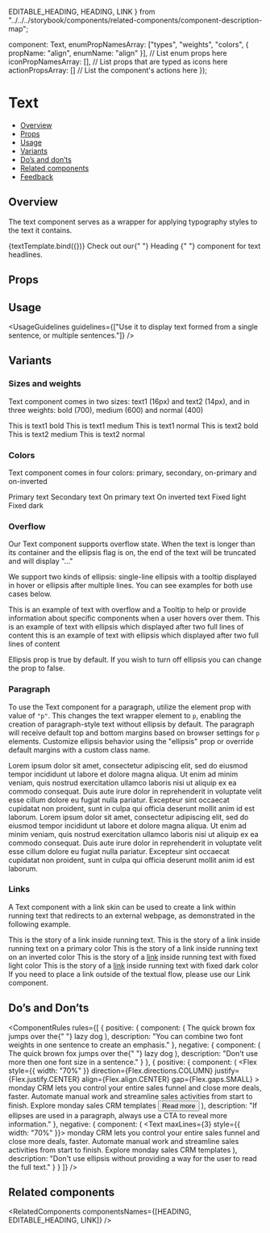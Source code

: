   EDITABLE_HEADING,
  HEADING,
  LINK
} from "../../../storybook/components/related-components/component-description-map";

  component: Text,
  enumPropNamesArray: ["types", "weights", "colors", { propName: "align", enumName: "align" }], // List enum props here
  iconPropNamesArray: [], // List props that are typed as icons here
  actionPropsArray: [] // List the component's actions here
});

<Meta title="Text/Text" component={Text} argTypes={metaSettings.argTypes} decorators={metaSettings.decorators} />

<!--- Component template -->


# Text

<!--- Component documentation -->

- [Overview](#overview)
- [Props](#props)
- [Usage](#usage)
- [Variants](#variants)
- [Do’s and don’ts](#dos-and-donts)
- [Related components](#related-components)
- [Feedback](#feedback)

## Overview

The text component serves as a wrapper for applying typography styles to the text it contains.

<Canvas>
  <Story name="Overview" args={{ children: "Hi, I'm a text!" }}>
    {textTemplate.bind({})}
  </Story>
</Canvas>

<Tip>
  Check out our{" "}
  <Link href="/?path=/docs/text-heading--overview" size={Link.sizes.SMALL} withoutSpacing>
    Heading
  </Link>{" "}
  component for text headlines.
</Tip>

## Props

<ArgsTable story="Overview" />

## Usage

<UsageGuidelines guidelines={["Use it to display text formed from a single sentence, or multiple sentences."]} />

## Variants

### Sizes and weights

Text component comes in two sizes: text1 (16px) and text2 (14px), and in three weights: bold (700), medium (600) and normal (400)

<Canvas>
  <Story name="Sizes and weights">
    <Flex
      gap={Flex.gaps.SMALL}
      direction={Flex.directions.COLUMN}
      justify={Flex.justify.START}
      align={Flex.align.START}
    >
      <Text type={Text.types.TEXT1} weight={Text.weights.BOLD}>
        This is text1 bold
      </Text>
      <Text type={Text.types.TEXT1} weight={Text.weights.MEDIUM}>
        This is text1 medium
      </Text>
      <Text type={Text.types.TEXT1} weight={Text.weights.NORMAL}>
        This is text1 normal
      </Text>
      <Text type={Text.types.TEXT2} weight={Text.weights.BOLD}>
        This is text2 bold
      </Text>
      <Text type={Text.types.TEXT2} weight={Text.weights.MEDIUM}>
        This is text2 medium
      </Text>
      <Text type={Text.types.TEXT2} weight={Text.weights.NORMAL}>
        This is text2 normal
      </Text>
    </Flex>
  </Story>
</Canvas>

### Colors

Text component comes in four colors: primary, secondary, on-primary and on-inverted

<Canvas>
  <Story name="Colors">
    <Flex direction={Flex.directions.COLUMN} align={Flex.align.START} gap={Flex.gaps.SMALL}>
      <Text color={Text.colors.PRIMARY}>Primary text</Text>
      <Text color={Text.colors.SECONDARY}>Secondary text</Text>
      <Text
        className={cx(styles.primaryBackground, styles.smallRectangle)}
        align={Text.align.CENTER}
        color={Text.colors.ON_PRIMARY}
      >
        On primary text
      </Text>
      <Text
        className={cx(styles.invertedBackground, styles.smallRectangle)}
        align={Text.align.CENTER}
        color={Text.colors.ON_INVERTED}
      >
        On inverted text
      </Text>
      <Text
        element="div"
        className={cx(styles.smallRectangle)}
        style={{ backgroundColor: "black" }}
        align={Text.align.CENTER}
        color={Text.colors.FIXED_LIGHT}
      >
        Fixed light
      </Text>
      <Text
        element="div"
        className={cx(styles.smallRectangle)}
        style={{ backgroundColor: "whitesmoke" }}
        align={Text.align.CENTER}
        color={Text.colors.FIXED_DARK}
      >
        Fixed dark
      </Text>
    </Flex>
  </Story>
</Canvas>

### Overflow

Our Text component supports overflow state.
When the text is longer than its container and the ellipsis flag is on, the end of the text will be truncated and will display "..."

We support two kinds of ellipsis: single-line ellipsis with a tooltip displayed in hover or ellipsis after multiple lines. You can see examples for both use cases below.

<Canvas>
  <Story name="Overflow" play={textOverflowSuite}>
    <Flex
      direction={Flex.directions.COLUMN}
      id={OVERFLOW_TEXT_CONTAINER_ID}
      justify={Flex.justify.START}
      align={Flex.align.INITIAL}
      gap={Flex.gaps.SMALL}
      style={{ width: "480px" }}
    >
      <Text
        ellipsis
        data-testid={ONE_LINE_ELLIPSIS_TEST_ID}
        /**for testing purposes**/
        tooltipProps={{
          containerSelector: `#${OVERFLOW_TEXT_CONTAINER_ID}`
        }}
      >
        This is an example of text with overflow and a Tooltip to help or provide information about specific components
        when a user hovers over them.
      </Text>
      <Text ellipsis maxLines={2}>
        This is an example of text with ellipsis which displayed after two full lines of content this is an example of
        text with ellipsis which displayed after two full lines of content
      </Text>
    </Flex>
  </Story>
</Canvas>

<Tip>Ellipsis prop is true by default. If you wish to turn off ellipsis you can change the prop to false.</Tip>

### Paragraph

To use the Text component for a paragraph, utilize the element prop with value of `"p"`.
This changes the text wrapper element to `p`, enabling the creation of paragraph-style text without ellipsis by default.
The paragraph will receive default top and bottom margins based on browser settings for `p` elements.
Customize ellipsis behavior using the "ellipsis" prop or override default margins with a custom class name.

<Canvas>
  <Story name="Paragraph">
    <Flex direction={Flex.directions.COLUMN}>
      <Text element="p">
        Lorem ipsum dolor sit amet, consectetur adipiscing elit, sed do eiusmod tempor incididunt ut labore et dolore
        magna aliqua. Ut enim ad minim veniam, quis nostrud exercitation ullamco laboris nisi ut aliquip ex ea commodo
        consequat. Duis aute irure dolor in reprehenderit in voluptate velit esse cillum dolore eu fugiat nulla
        pariatur. Excepteur sint occaecat cupidatat non proident, sunt in culpa qui officia deserunt mollit anim id est
        laborum.
      </Text>
      <Text element="p" ellipsis maxLines={3}>
        Lorem ipsum dolor sit amet, consectetur adipiscing elit, sed do eiusmod tempor incididunt ut labore et dolore
        magna aliqua. Ut enim ad minim veniam, quis nostrud exercitation ullamco laboris nisi ut aliquip ex ea commodo
        consequat. Duis aute irure dolor in reprehenderit in voluptate velit esse cillum dolore eu fugiat nulla
        pariatur. Excepteur sint occaecat cupidatat non proident, sunt in culpa qui officia deserunt mollit anim id est
        laborum.
      </Text>
    </Flex>
  </Story>
</Canvas>

### Links

A Text component with a link skin can be used to create a link within running text that redirects to an external webpage, as demonstrated in the following example.

<Canvas>
  <Story name="Links inside running text">
    <Flex direction={Flex.directions.COLUMN} align={Flex.align.START} gap={Flex.gaps.SMALL}>
      <Text align={Text.align.CENTER}>
        This is the story of a
        <Link href="/?path=/docs/foundations-typography--page" size={Link.sizes.SMALL}>
          link
        </Link>
        inside running text.
      </Text>
      <Text
        className={cx(styles.primaryBackground, styles.mediumRectangle)}
        align={Text.align.CENTER}
        color={Text.colors.ON_PRIMARY}
      >
        This is the story of a
        <Link href="/?path=/docs/foundations-typography--page" size={Link.sizes.SMALL}>
          link
        </Link>
        inside running text on a primary color
      </Text>
      <Text
        className={cx(styles.invertedBackground, styles.mediumRectangle)}
        align={Text.align.CENTER}
        color={Text.colors.ON_INVERTED}
      >
        This is the story of a
        <Link href="/?path=/docs/foundations-typography--page" size={Link.sizes.SMALL}>
          link
        </Link>
        inside running text on an inverted color
      </Text>
      <Text
        element="div"
        ellipsis={false}
        className={cx(styles.mediumRectangle)}
        style={{ backgroundColor: "black" }}
        align={Text.align.CENTER}
        color={Text.colors.FIXED_LIGHT}
      >
        This is the story of a <a href="/?path=/docs/foundations-typography--page">link</a> inside running text with
        fixed light color
      </Text>
      <Text
        element="div"
        ellipsis={false}
        className={cx(styles.mediumRectangle)}
        style={{ backgroundColor: "whitesmoke" }}
        align={Text.align.CENTER}
        color={Text.colors.FIXED_DARK}
      >
        This is the story of a <a href="/?path=/docs/foundations-typography--page">link</a> inside running text with
        fixed dark color
      </Text>
    </Flex>
  </Story>
</Canvas>

<Tip>
  If you need to place a link outside of the textual flow, please use our
  <Link href="/?path=/docs/navigation-link--overview" size={Link.sizes.SMALL}>
    Link
  </Link>
  component.
</Tip>

## Do’s and Don’ts

<ComponentRules
  rules={[
    {
      positive: {
        component: (
          <Text type={Text.types.TEXT1} element="span">
            The quick brown fox jumps over the{" "}
            <Text type={Text.types.TEXT1} weight={Text.weights.BOLD} element="span">
              lazy dog
            </Text>
          </Text>
        ),
        description: "You can combine two font weights in one sentence to create an emphasis."
      },
      negative: {
        component: (
          <Text type={Text.types.TEXT2} element="span">
            The quick brown fox jumps over the{" "}
            <Text type={Text.types.TEXT1} element="span">
              lazy dog
            </Text>
          </Text>
        ),
        description: "Don't use more then one font size in a sentence."
      }
    },
    {
      positive: {
        component: (
          <Flex
            style={{ width: "70%" }}
            direction={Flex.directions.COLUMN}
            justify={Flex.justify.CENTER}
            align={Flex.align.CENTER}
            gap={Flex.gaps.SMALL}
          >
            <Text maxLines={3}>
              monday CRM lets you control your entire sales funnel and close more deals, faster. Automate manual work
              and streamline sales activities from start to finish. Explore monday sales CRM templates
            </Text>
            <Button kind={Button.kinds.TERTIARY}>Read more</Button>
          </Flex>
        ),
        description: "If ellipses are used in a paragraph, always use a CTA to reveal more information."
      },
      negative: {
        component: (
          <Text maxLines={3} style={{ width: "70%" }}>
            monday CRM lets you control your entire sales funnel and close more deals, faster. Automate manual work and
            streamline sales activities from start to finish. Explore monday sales CRM templates
          </Text>
        ),
        description: "Don't use ellipsis without providing a way for the user to read the full text."
      }
    }
  ]}
/>

## Related components

<RelatedComponents componentsNames={[HEADING, EDITABLE_HEADING, LINK]} />
